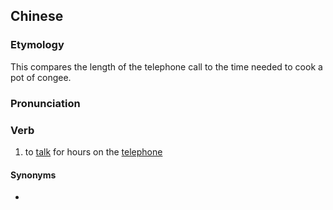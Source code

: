{{also|煲电话粥}}
==Chinese==
{{zh-forms|s=煲电话粥|type=121|lit=to boil telephone [[congee]]}}

===Etymology===
This compares the length of the telephone call to the time needed to cook a pot of congee.

===Pronunciation===
{{zh-pron
|m=bāodiànhuàzhōu
|c=bou1 din6 waa6-2 zuk1
|w=1pau+3di hho tsoq
|ca=y
|cat=v
}}

===Verb===
{{zh-verb}}

# {{lb|zh|idiomatic}} to [[talk]] for hours on the [[telephone]]
#: {{zh-x|她 媽媽 總是 跟 她 煲電話粥。|Her mom always keeps her '''talking on the phone for hours'''.}}

====Synonyms====
* {{zh-l|煲電話}}

{{zh-cat|Telephony}}